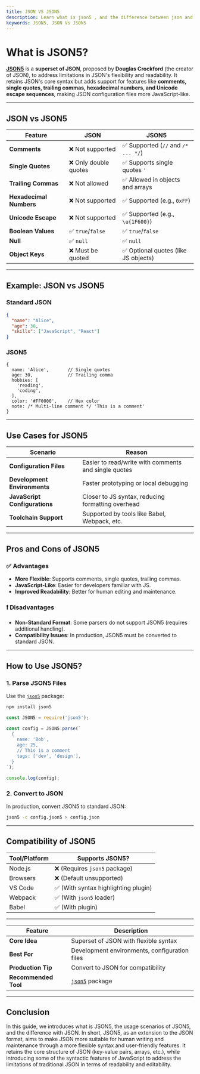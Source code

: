 ```yaml
---
title: JSON VS JSON5
description: Learn what is json5 , and the difference between json and json5.
keywords: JSON5, JSON Vs JSON5
---
```



# What is JSON5?

**[JSON5](https://json5.org/)** is a **superset of JSON**, proposed by **Douglas Crockford** (the creator of JSON), to address limitations in JSON's flexibility and readability. It retains JSON's core syntax but adds support for features like **comments, single quotes, trailing commas, hexadecimal numbers, and Unicode escape sequences**, making JSON configuration files more JavaScript-like.

---

##  JSON vs JSON5

| Feature              | JSON         | JSON5        |
|----------------------|--------------|--------------|
| **Comments**         | ❌ Not supported | ✅ Supported (`//` and `/* ... */`) |
| **Single Quotes**    | ❌ Only double quotes | ✅ Supports single quotes `'` |
| **Trailing Commas**  | ❌ Not allowed | ✅ Allowed in objects and arrays |
| **Hexadecimal Numbers** | ❌ Not supported | ✅ Supported (e.g., `0xFF`) |
| **Unicode Escape**   | ❌ Not supported | ✅ Supported (e.g., `\u{1F600}`) |
| **Boolean Values**   | ✅ `true`/`false` | ✅ `true`/`false` |
| **Null**             | ✅ `null`     | ✅ `null`     |
| **Object Keys**      | ❌ Must be quoted | ✅ Optional quotes (like JS objects) |

---

##  Example: JSON vs JSON5

###  Standard JSON
```json
{
  "name": "Alice",
  "age": 30,
  "skills": ["JavaScript", "React"]
}
```

###  JSON5
```json5
{
  name: 'Alice',       // Single quotes
  age: 30,             // Trailing comma
  hobbies: [
    'reading', 
    'coding',
  ],
  color: '#FF0000',    // Hex color
  note: /* Multi-line comment */ 'This is a comment'
}
```

---

##  Use Cases for JSON5

| Scenario               | Reason |
|------------------------|--------|
| **Configuration Files** | Easier to read/write with comments and single quotes |
| **Development Environments** | Faster prototyping or local debugging |
| **JavaScript Configurations** | Closer to JS syntax, reducing formatting overhead |
| **Toolchain Support** | Supported by tools like Babel, Webpack, etc. |

---

##  Pros and Cons of JSON5

### ✅ Advantages
- **More Flexible**: Supports comments, single quotes, trailing commas.
- **JavaScript-Like**: Easier for developers familiar with JS.
- **Improved Readability**: Better for human editing and maintenance.

### ❗ Disadvantages
- **Non-Standard Format**: Some parsers do not support JSON5 (requires additional handling).
- **Compatibility Issues**: In production, JSON5 must be converted to standard JSON.

---

##  How to Use JSON5?

### 1. Parse JSON5 Files

Use the [`json5`](https://www.npmjs.com/package/json5) package:

```bash
npm install json5
```

```javascript
const JSON5 = require('json5');

const config = JSON5.parse(`
  {
    name: 'Bob',
    age: 25,
    // This is a comment
    tags: ['dev', 'design'],
  }
`);

console.log(config);
```

### 2. Convert to JSON
In production, convert JSON5 to standard JSON:

```bash
json5 -c config.json5 > config.json
```

---

##  Compatibility of JSON5

| Tool/Platform | Supports JSON5? |
|---------------|------------------|
| Node.js       | ❌ (Requires `json5` package) |
| Browsers      | ❌ (Default unsupported) |
| VS Code       | ✅ (With syntax highlighting plugin) |
| Webpack       | ✅ (With `json5` loader) |
| Babel         | ✅ (With plugin) |

---

| Feature        | Description |
|----------------|-------------|
| **Core Idea**  | Superset of JSON with flexible syntax |
| **Best For**   | Development environments, configuration files |
| **Production Tip** | Convert to JSON for compatibility |
| **Recommended Tool** | [`json5`](https://www.npmjs.com/package/json5) package |

---


##  Conclusion

In this guide, we introduces what is JSON5, the usage scenarios of JSON5, and the difference with JSON. In short, JSON5, as an extension to the JSON format, aims to make JSON more suitable for human writing and maintenance through a more flexible syntax and user-friendly features. It retains the core structure of JSON (key-value pairs, arrays, etc.), while introducing some of the syntactic features of JavaScript to address the limitations of traditional JSON in terms of readability and editability.
